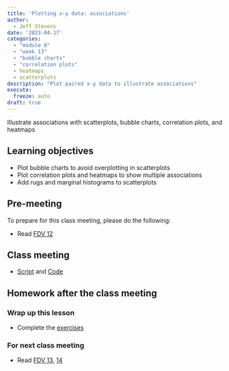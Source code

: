 ```yaml
---
title: 'Plotting x-y data: associations'
author:
  - Jeff Stevens
date: '2023-04-17'
categories: 
  - "module 8"
  - "week 13"
  - "bubble charts"
  - "correlation plots"
  - heatmaps
  - scatterplots
description: "Plot paired x-y data to illustrate associations"
execute:
  freeze: auto
draft: true
---
```


Illustrate associations with scatterplots, bubble charts, correlation plots, and heatmaps

## Learning objectives

* Plot bubble charts to avoid overplotting in scatterplots
* Plot correlation plots and heatmaps to show multiple associations
* Add rugs and marginal histograms to scatterplots

## Pre-meeting

To prepare for this class meeting, please do the following:

* Read [FDV 12](https://clauswilke.com/dataviz/visualizing-associations.html){target='_blank'}

## Class meeting

* [Script](../../slides/33_associations.R){target="_blank"} and [Code](../../code/33_associations.html){target="_blank"}

## Homework after the class meeting
### Wrap up this lesson

* Complete the [exercises](https://jeffreyrstevens.shinyapps.io/dpavir2025_33_associations/){target='_blank'}

### For next class meeting

* Read [FDV 13](https://clauswilke.com/dataviz/time-series.html){target='_blank'}, [14](https://clauswilke.com/dataviz/visualizing-trends.html){target='_blank'}
